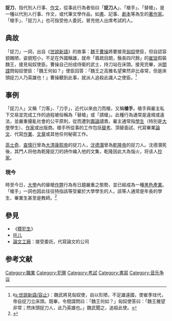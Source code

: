 {{noteTA
|G1=Movie
|G2=Show
}}

'''捉刀'''，指代別人行事、[[作文|作文]]，從事此行為者俗曰「'''捉刀人'''」、「槍手」、「替槍」，是一種以代別人行事、作文，或代筆文學作品，如[[書|書]]、記事、[[劇本|劇本]]等為生的[[著作家|著作家]]。「槍手」、「捉刀人」也可指受他人委託，冒充他人出席考試的人。

== 典故 ==
「捉刀」一詞，出自《[[世說新語|世說新語]]》的故事：[[曹魏|魏]]王[[曹操|曹操]]將要接見[[匈奴|匈奴]]使臣，但自認容貌醜陋，姿貌短小，不足在外國稱雄，就命「眉疏目朗，鬚長四尺餘」的[[崔琰|崔琰]]假裝魏王，接見匈奴使臣。曹操自己扮成侍衛的武士，持刀站在床頭。接見完畢，派[[間諜|間諜]]問匈奴使臣：「魏王何如？」使臣回答：「魏王之高雅名望果然非比尋常，但是床頭捉刀人乃英雄也！」曹操聽到此事，就派人追殺此識人之使臣。<ref>《[[s:世說新語/容止|s:世說新語/容止]]》：魏武將見匈奴使，自以形陋，不足雄遠國，使崔季珪代，帝自捉刀立床頭。既畢，令間諜問曰：「魏王何如？」匈奴使答曰：「魏王雅望非常；然床頭捉刀人，此乃英雄也。」魏武聞之，追殺此使。</ref>

== 事例 ==
「捉刀人」又稱「刀客」、「刀手」，近代以來由刀而槍，又稱'''槍手'''。槍手與雇主私下交易並完成工作的過程被俗稱為「替槍」或「請槍」。此種行為通常是違規或違法，並嚴重擾亂社會的公平原則，從而遭到[[輿論|輿論]]譴責。雇主通常指[[學生|學生]]（特別是[[大學|大學]]學生）、[[作家|作家]]或出版商。槍手所從事的工作包括[[替考|替考]]、頂替面試、代寫畢業[[論文|論文]]、代寫[[作業|作業]]、[[文字作品|文章]]或其他任何秘密工作。

[[高士奇|高士奇]]、[[查慎行|查慎行]]曾為[[大清|大清]][[康熙帝|康熙帝]]的捉刀人，[[沈德潛|沈德潛]]曾為[[乾隆帝|乾隆帝]]的捉刀人。沈德潛死後，其門人将他為乾隆捉刀的詩作编入他的文集，乾隆因此大為惱火，将该人[[抄家|抄家]]。

=== 現今 ===
時至今日，[[大學|大學]]內的替槍[[作弊|作弊]]行為有日趨嚴重之態勢，並已經成為一種[[灰色經濟|黑色產業]]。「槍手」一詞也因此往往特指該等受雇於大學學生的人，該等人通常是年長的學生、畢業生甚至是教師。<ref>{{Cite news|url=http://opinion.people.com.cn/GB/5847661.html|title=央视记者卧底曝河南高考丑闻：花8000档案随便改|date=2007-06-11|work=[[焦点访谈|焦点访谈]]|publisher=中国中央电视台|accessdate=2020-04-18}}{{Dead link|date=2020年7月 |bot=InternetArchiveBot |fix-attempted=yes }}</ref>

== 參見 ==
*《[[模犯生|模犯生]]》
*[[托儿|托儿]]
*[[論文工廠|論文工廠]]：接受委託，代寫論文的公司

==参考文献==
{{reflist}}

{{Authority control}}
[[Category:職業|Category:職業]]
[[Category:犯罪|Category:犯罪]]
[[Category:考試|Category:考試]]
[[Category:書寫|Category:書寫]]
[[Category:音乐争议|Category:音乐争议]]